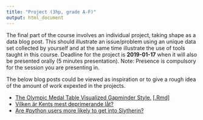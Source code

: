 ```yaml
---
title: "Project (3hp, grade A-F)"
output: html_document
---
```


The final part of the course involves an individual project, taking shape as a data blog post. This should illustrate an issue/problem using an unique data set collected by yourself and at the same time illustrate the use of tools taught in this course. Deadline for the project is **2019-01-17** when it will also be presented orally (5 minutes presentation). 
Note: Presence is compulsory for the session you are presenting in.

The below blog posts could be viewed as inspiration or to give a rough idea of the amount of work expexted in the projects.

* [The Olympic Medal Table Visualized Gapminder Style.](http://staff.math.su.se/hoehle/blog/2016/08/21/gapMedal.html) [[.Rmd]](https://github.com/hoehleatsu/hoehleatsu.github.io/blob/master/_source/2016-08-21-gapMedal.Rmd)
* [Vilken är Kents mest deprimerande låt?](http://dataland.rbind.io/2017/10/15/vilken-%C3%A4r-kents-mest-deprimerande-lat/)
* [Are #python users more likely to get into Slytherin?](http://www.masalmon.eu/2018/01/01/sortinghat/)